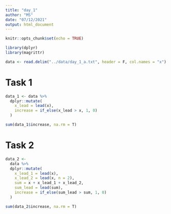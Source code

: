 ```yaml
---
title: "day_1"
author: "MS"
date: "07/12/2021"
output: html_document
---
```


```r
knitr::opts_chunk$set(echo = TRUE)

library(dplyr)
library(magrittr)

data <- read.delim("../data/day_1_a.txt", header = F, col.names = "x") 
```

# Task 1

```r
data_1 <- data %>% 
  dplyr::mutate(
    x_lead = lead(x), 
    increase = if_else(x_lead > x, 1, 0)
  )

sum(data_1$increase, na.rm = T)
```

# Task 2 

```r
data_2 <- 
  data %>% 
  dplyr::mutate(
    x_lead_1 = lead(x), 
    x_lead_2 = lead(x, n = 2), 
    sum = x + x_lead_1 + x_lead_2,
    sum_lead = lead(sum), 
    increase = if_else(sum_lead > sum, 1, 0)
  )

sum(data_2$increase, na.rm = T)
```

